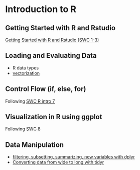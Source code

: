 # Introduction to R

## Getting Started with R and Rstudio

[Getting Started with R and Rstudio (SWC 1-3)](http://swcarpentry.github.io/r-novice-gapminder/01-rstudio-intro/)

## Loading and Evaluating Data

* R data types
* [vectorization](http://swcarpentry.github.io/r-novice-gapminder/09-vectorization/)

## Control Flow (if, else, for) 

Following [SWC R intro 7](http://swcarpentry.github.io/r-novice-gapminder/07-control-flow/)

## Visualization in R using ggplot

Following [SWC 8](http://swcarpentry.github.io/r-novice-gapminder/08-plot-ggplot2/)

## Data Manipulation

   * [filtering, subsetting, summarizing, new variables with dplyr](http://swcarpentry.github.io/r-novice-gapminder/13-dplyr/)
   * [Converting data from wide to long with tidyr](http://swcarpentry.github.io/r-novice-gapminder/14-tidyr/)
